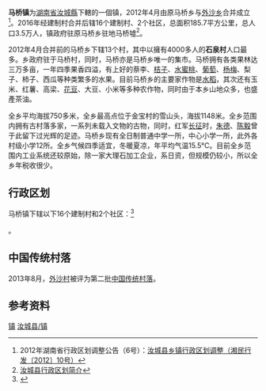 {{中国乡级行政区|43/10/26/212/000
| 电话区号 = 735
}}
'''马桥镇'''为[[湖南省|湖南省]][[汝城縣|汝城縣]]下轄的一個镇，2012年4月由原马桥乡与[[外沙乡|外沙乡]]合并成立<ref name="2012年汝城县乡镇行政区划调整">2012年湖南省行政区划调整公告（6号）：[http://hunan.mca.gov.cn/article/mzyw/qhdm/qhdmgzdt/201204/20120400297688.shtml 汝城县乡镇行政区划调整（湘民行发〔2012〕10号）]{{dead link|date=十一月 2017 |bot=InternetArchiveBot }}</ref>。2016年经建制村合并后辖16个建制村、2个社区，总面积185.7平方公里，总人口3.5万人，镇政府驻原马桥乡驻地马桥墟<ref>[http://www.rc.gov.cn/sitepublish/site1/zjrc/xzqh/content_74149.html 汝城县行政区划简介]{{Dead link|date=2019年11月 |bot=InternetArchiveBot |fix-attempted=yes }}</ref>。

2012年4月合并前的马桥乡下辖13个村，其中以擁有4000多人的'''石泉村'''人口最多。乡政府驻于马桥村，同时，马桥亦是马桥乡唯一的集市。马桥拥有各类果林达三万多亩，一年四季果香四溢，有上好的萘李、[[桔子|桔子]]、[[水蜜桃|水蜜桃]]、[[葡萄|葡萄]]、[[杨梅|杨梅]]、梨子、柿子、西瓜等种类繁多的水果。目前马桥乡的主要家作物是[[水稻|水稻]]，其次还有玉米、红薯、高梁、[[花豆|花豆]]、大豆、小米等多种农作物，同时由于本乡山地众多，也盛產茶油。

全乡平均海拔750多米，全乡最高点位于金宝村的雪山头，海拔1148米。全乡范围内拥有古村落多家，一系列未载入文物的古物，同时，红军[[长征|长征]]时，[[朱德|朱德]]、[[陈毅|陈毅]]曾于此留下过光辉的足迹。马桥乡现有全日制普通中学一所，中心小学一所，此外各村级小学12所。全乡气候四季适宜，冬暖夏凉，年平均气温15.5℃。目前全乡范围内工业系统还较原始，除一家大理石加工企业，系日资，但规模仍较小，所以全乡年税收很少。

== 行政区划 ==
马桥镇下辖以下16个建制村和2个社区：<ref>{{PRC admin/ref sgc|43/10/26/212/000}}</ref>

{{PRC admin/children|43/10/26/212/000}}。

==中国传统村落==
2013年8月，[[外沙村|外沙村]]被评为第二批[[中国传统村落|中国传统村落]]。

== 参考资料 ==
{{reflist}}

{{汝城县行政区划}}
[[category:汝城县行政区划|镇]]
[[category:郴州乡镇|汝城县/镇]]